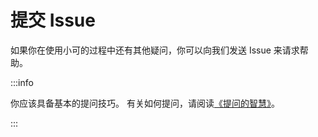 # 提交 Issue

如果你在使用小可的过程中还有其他疑问，你可以向我们发送 Issue 来请求帮助。

:::info

你应该具备基本的提问技巧。
有关如何提问，请阅读[《提问的智慧》](https://github.com/ryanhanwu/How-To-Ask-Questions-The-Smart-Way/blob/main/README-zh_CN.md)。

:::

